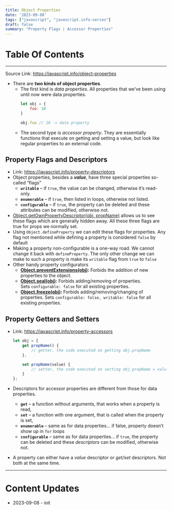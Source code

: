 ```yaml
---
title: Object Properties
date: '2023-09-08'
tags: ["javascript", "javascript.info-series"]
draft: false
summary: "Property Flags | Accessor Properties"
---
```


# Table Of Contents
<TOCInline toc={props.toc} exclude="Table Of Contents"/>

---

Source Link: https://javascript.info/object-properties
- There are **two kinds of object properties**.
    - The first kind is *data properties*. All properties that we’ve been using until now were data properties.
        ```js
        let obj = {
            foo: 10
        }

        obj.foo // 10 -> data property
        ```
    - The second type is *accessor property*. They are essentially functions that execute on getting and setting a value, but look like regular properties to an external code.

## Property Flags and Descriptors

- Link: https://javascript.info/property-descriptors
- Object properties, besides a *****value*****, have three special properties so-called “flags”
    - **`writable`** – if `true`, the value can be changed, otherwise it’s read-only.
    - **`enumerable`** – if `true`, then listed in loops, otherwise not listed.
    - **`configurable`** – if `true`, the property can be deleted and these attributes can be modified, otherwise not.
- [Object.getOwnPropertyDescriptor(obj, propName)](https://developer.mozilla.org/en-US/docs/Web/JavaScript/Reference/Global_Objects/Object/getOwnPropertyDescriptor) allows us to see these flags which are generally hidden away. All these three flags are true for props we normally set.
- Using `Object.defineProperty` we can edit these flags for properties. Any flag not mentioned while defining a property is considered `false` by default
- Making a property non-configurable is a one-way road. We cannot change it back with `defineProperty`. The only other change we can make to such a property is make its `writable` flag from `true` to `false`
- Other handy property configurators
    - **[Object.preventExtensions(obj)](https://developer.mozilla.org/en-US/docs/Web/JavaScript/Reference/Global_Objects/Object/preventExtensions):** Forbids the addition of new properties to the object.
    - **[Object.seal(obj)](https://developer.mozilla.org/en-US/docs/Web/JavaScript/Reference/Global_Objects/Object/seal):** Forbids adding/removing of properties. Sets `configurable: false` for all existing properties.
    - **[Object.freeze(obj)](https://developer.mozilla.org/en-US/docs/Web/JavaScript/Reference/Global_Objects/Object/freeze):** Forbids adding/removing/changing of properties. Sets `configurable: false, writable: false` for all existing properties.

## ****Property Getters and Setters****

- Link: https://javascript.info/property-accessors

    ```jsx
    let obj = {
        get propName() {
            // getter, the code executed on getting obj.propName
        },

        set propName(value) {
            // setter, the code executed on setting obj.propName = value
        }
    };
    ```

- Descriptors for accessor properties are different from those for data properties.
    - **`get`** – a function without arguments, that works when a property is read,
    - **`set`** – a function with one argument, that is called when the property is set,
    - **`enumerable`** – same as for data properties… if false, property doesn’t show up in `for` loops
    - **`configurable`** – same as for data properties... if `true`, the property can be deleted and these *descriptors* can be modified, otherwise not.
- A property can either have a *value* descriptor or *get/set* descriptors. Not both at the same time.

---
# Content Updates
- 2023-09-08 - init